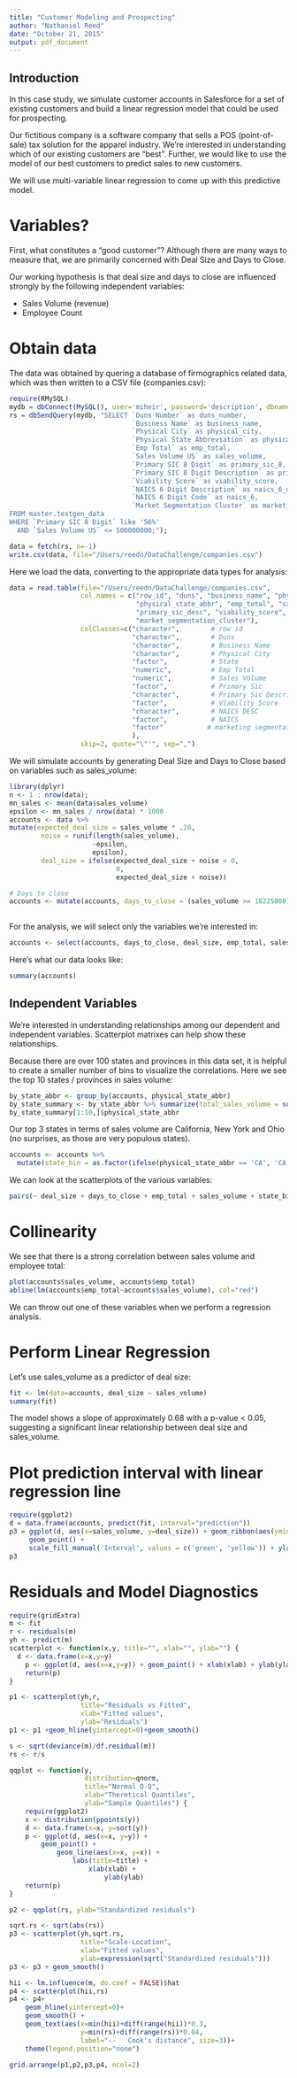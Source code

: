 ```yaml
---
title: "Customer Modeling and Prospecting"
author: "Nathaniel Reed"
date: "October 21, 2015"
output: pdf_document
---
```


## Introduction

In this case study, we simulate customer accounts in Salesforce for a set of existing customers and build a linear regression model that could be used for prospecting.

Our fictitious company is a software company that sells a POS (point-of-sale) tax solution for the apparel industry. We're interested in understanding which of our existing customers are "best". Further, we would like to use the model of our best customers to predict sales to new customers.

We will use multi-variable linear regression to come up with this predictive model.

# Variables?
First, what constitutes a "good customer"? Although there are many ways to measure that, we are primarily concerned with Deal Size and Days to Close.

Our working hypothesis is that deal size and days to close are influenced strongly by the following independent variables:

* Sales Volume (revenue)
* Employee Count

# Obtain data

The data was obtained by quering a database of firmographics related data, which was then written to a CSV file (companies.csv):

```r
require(RMySQL)
mydb = dbConnect(MySQL(), user='miheir', password='description', dbname='master', host='cluster1.cluster-cfsgw1vrge5p.us-west-2.rds.amazonaws.com')
rs = dbSendQuery(mydb, "SELECT `Duns Number` as duns_number,
                               `Business Name` as business_name,
                               `Physical City` as physical_city,
                               `Physical State Abbreviation` as physical_state_abbr,
                               `Emp Total` as emp_total,
                               `Sales Volume US` as sales_volume,
                               `Primary SIC 8 Digit` as primary_sic_8,
                               `Primary SIC 8 Digit Description` as primary_sic_desc,
                               `Viability Score` as viability_score,
                               `NAICS 6 Digit Description` as naics_6_desc,
                               `NAICS 6 Digit Code` as naics_6,
                               `Market Segmentation Cluster` as market_segmentation_cluster
FROM master.textgen_data
WHERE `Primary SIC 8 Digit` like '56%'
  AND `Sales Volume US` <= 500000000;");

data = fetch(rs, n=-1)
write.csv(data, file="/Users/reedn/DataChallenge/companies.csv")
```

Here we load the data, converting to the appropriate data types for analysis:

```r
data = read.table(file="/Users/reedn/DataChallenge/companies.csv", 
                  col.names = c("row_id", "duns", "business_name", "physical_city",
                                "physical_state_abbr", "emp_total", "sales_volume", "primary_sic",
                                "primary_sic_desc", "viability_score", "naics_desc", "naics", 
                                "market_segmentation_cluster"),
                  colClasses=c("character",        # row id
                               "character",        # Duns
                               "character",        # Business Name
                               "character",        # Physical City
                               "factor",           # State
                               "numeric",          # Emp Total 
                               "numeric",          # Sales Volume
                               "factor",           # Primary Sic
                               "character",        # Primary Sic Description
                               "factor",           # Viability Score
                               "character",        # NAICS DESC
                               "factor",           # NAICS
                               "factor"           # marketing segmentation cluster
                               ), 
                  skip=2, quote="\"'", sep=",")
```

We will simulate accounts by generating Deal Size and Days to Close based on variables such as sales_volume:

```r
library(dplyr)
n <- 1 : nrow(data);
mn_sales <- mean(data$sales_volume)
epsilon <- mn_sales / nrow(data) * 1000
accounts <- data %>%
mutate(expected_deal_size = sales_volume * .20, 
        noise = runif(length(sales_volume),                           
                     -epsilon, 
                     epsilon),
        deal_size = ifelse(expected_deal_size + noise < 0,
                           0,
                           expected_deal_size + noise))

# Days to close
accounts <- mutate(accounts, days_to_close = (sales_volume >= 18225000) * 90 + (sales_volume <= 18225000 & sales_volume >= 700000) * 60 + (sales_volume >= 110000 & sales_volume <= 700000) * 30 + (sales_volume <= 110000) * 20 + runif(length(sales_volume), -15, 15))
 

```

For the analysis, we will select only the variables we're interested in:

```r
accounts <- select(accounts, days_to_close, deal_size, emp_total, sales_volume, physical_state_abbr)
```

Here's what our data looks like:

```r
summary(accounts)
```

## Independent Variables

We're interested in understanding relationships among our dependent and independent variables. Scatterplot matrixes can help show these relationships.

Because there are over 100 states and provinces in this data set, it is helpful to create a smaller number of bins to visualize the correlations. Here we see the top 10 states / provinces in sales volume:

```r
by_state_abbr <- group_by(accounts, physical_state_abbr)
by_state_summary <- by_state_abbr %>% summarize(total_sales_volume = sum(sales_volume)) %>% arrange(desc(total_sales_volume))
by_state_summary[1:10,]$physical_state_abbr
```

Our top 3 states in terms of sales volume are California, New York and Ohio (no surprises, as those are very populous states).

```r
accounts <- accounts %>% 
  mutate(state_bin = as.factor(ifelse(physical_state_abbr == 'CA', 'CA', ifelse(physical_state_abbr == 'NY', 'NY', ifelse(physical_state_abbr == 'OH', 'OH', 'Other')))))
```

We can look at the scatterplots of the various variables:

```r
pairs(~ deal_size + days_to_close + emp_total + sales_volume + state_bin, data=accounts)
```

# Collinearity 

We see that there is a strong correlation between sales volume and employee total: 
```r
plot(accounts$sales_volume, accounts$emp_total)
abline(lm(accounts$emp_total~accounts$sales_volume), col="red")
```

We can throw out one of these variables when we perform a regression analysis. 

# Perform Linear Regression

Let's use sales_volume as a predictor of deal size:

```r
fit <- lm(data=accounts, deal_size ~ sales_volume)
summary(fit)
```

The model shows a slope of approximately 0.68 with a p-value < 0.05, suggesting a significant linear relationship between deal size and sales_volume.

# Plot prediction interval with linear regression line

```r
require(ggplot2)
d = data.frame(accounts, predict(fit, interval="prediction"))
p3 = ggplot(d, aes(x=sales_volume, y=deal_size)) + geom_ribbon(aes(ymin=lwr,ymax=upr,fill='prediction'),alpha=0.3) + geom_smooth(method="lm",aes(fill='confidence'),alpha=0.3) +     geom_smooth(method="lm",se=FALSE,color='blue') +
     geom_point() +
     scale_fill_manual('Interval', values = c('green', 'yellow')) + ylab('Deal Size ($)') + xlab('Sales Volume ($)')
p3
```

# Residuals and Model Diagnostics

```r
require(gridExtra)
m <- fit
r <- residuals(m)
yh <- predict(m)
scatterplot <- function(x,y, title="", xlab="", ylab="") {
  d <- data.frame(x=x,y=y)
	p <- ggplot(d, aes(x=x,y=y)) + geom_point() + xlab(xlab) + ylab(ylab) + labs(title=title)
	return(p)
}

p1 <- scatterplot(yh,r,
                  title="Residuals vs Fitted",
                  xlab="Fitted values",
                  ylab="Residuals")
p1 <- p1 +geom_hline(yintercept=0)+geom_smooth()

s <- sqrt(deviance(m)/df.residual(m))
rs <- r/s

qqplot <- function(y,
                   distribution=qnorm,
                   title="Normal Q-Q",
                   xlab="Theretical Quantiles",
                   ylab="Sample Quantiles") {
    require(ggplot2)
    x <- distribution(ppoints(y))
    d <- data.frame(x=x, y=sort(y))
    p <- ggplot(d, aes(x=x, y=y)) +
        geom_point() +
            geom_line(aes(x=x, y=x)) +
                labs(title=title) +
                    xlab(xlab) +
                        ylab(ylab)
    return(p)
}

p2 <- qqplot(rs, ylab="Standardized residuals")

sqrt.rs <- sqrt(abs(rs))
p3 <- scatterplot(yh,sqrt.rs,
                  title="Scale-Location",
                  xlab="Fitted values",
                  ylab=expression(sqrt("Standardized residuals")))
p3 <- p3 + geom_smooth()

hii <- lm.influence(m, do.coef = FALSE)$hat
p4 <- scatterplot(hii,rs)
p4 <- p4+
    geom_hline(yintercept=0)+
    geom_smooth() +
    geom_text(aes(x=min(hii)+diff(range(hii))*0.3,
                  y=min(rs)+diff(range(rs))*0.04,
                  label="--   Cook's distance", size=3))+
    theme(legend.position="none")
    
grid.arrange(p1,p2,p3,p4, ncol=2)
```

